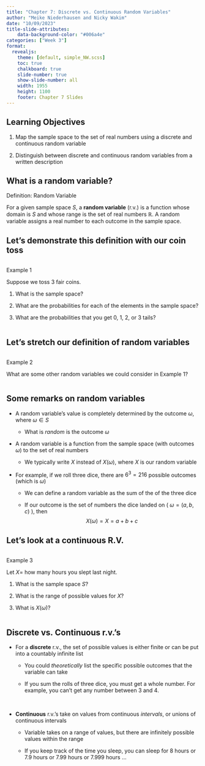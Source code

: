 ```yaml
---
title: "Chapter 7: Discrete vs. Continuous Random Variables"
author: "Meike Niederhausen and Nicky Wakim"
date: "10/09/2023"
title-slide-attributes:
    data-background-color: "#006a4e"
categories: ["Week 3"]
format: 
  revealjs:
    theme: [default, simple_NW.scss]
    toc: true
    chalkboard: true
    slide-number: true
    show-slide-number: all
    width: 1955
    height: 1100
    footer: Chapter 7 Slides
---
```


## Learning Objectives

1.  Map the sample space to the set of real numbers using a discrete and continuous random variable

2.  Distinguish between discrete and continuous random variables from a written description

## What is a random variable?

::: definition
::: def-title
Definition: Random Variable
:::

::: def-cont
For a given sample space $S$, a **random variable** (r.v.) is a function whose domain is $S$ and whose range is the set of real numbers $\mathbb{R}$. A random variable assigns a real number to each outcome in the sample space.
:::
:::

## Let's demonstrate this definition with our coin toss {.smaller}

::: columns
::: {.column width="35%"}
::: example
::: ex-title
Example 1
:::

::: ex-cont
Suppose we toss 3 fair coins.

1.  What is the sample space?

2.  What are the probabilities for each of the elements in the sample space?

3.  What are the probabilities that you get 0, 1, 2, or 3 tails?
:::
:::
:::
:::

## Let's stretch our definition of random variables

::: columns
::: {.column width="35%"}
::: example
::: ex-title
Example 2
:::

::: ex-cont
What are some other random variables we could consider in Example 1?
:::
:::
:::
:::

## Some remarks on random variables

-   A random variable's value is completely determined by the outcome $\omega$, where $\omega \in S$

    -   What is *random* is the outcome $\omega$

-   A random variable is a function from the sample space (with outcomes $\omega$) to the set of real numbers

    -   We typically write $X$ instead of $X(\omega)$, where $X$ is our random variable

-   For example, if we roll three dice, there are $6^3 = 216$ possible outcomes (which is $\omega$)

    -   We can define a random variable as the sum of the of the three dice

    -   If our outcome is the set of numbers the dice landed on ( $\omega=(a,b,c)$ ), then $$ X(\omega) = X = a + b + c $$

## Let's look at a continuous R.V.

::: columns
::: {.column width="33%"}
::: example
::: ex-title
Example 3
:::

::: ex-cont
Let $X =$ how many hours you slept last night.

1.   What is the sample space $S$?

2.   What is the range of possible values for $X$?

3.   What is $X(\omega)$?
:::
:::
:::
:::

## Discrete vs. Continuous r.v.'s

-   For a **discrete** r.v., the set of possible values is either finite or can be put into a countably infinite list

    -   You could *theoretically* list the specific possible outcomes that the variable can take

    -   If you sum the rolls of three dice, you must get a whole number. For example, you can't get any number between 3 and 4.

 
 

-   **Continuous** r.v.'s take on values from continuous *intervals*, or unions of continuous intervals

    -   Variable takes on a range of values, but there are infinitely possible values within the range

    -   If you keep track of the time you sleep, you can sleep for 8 hours or 7.9 hours or 7.99 hours or 7.999 hours ...
